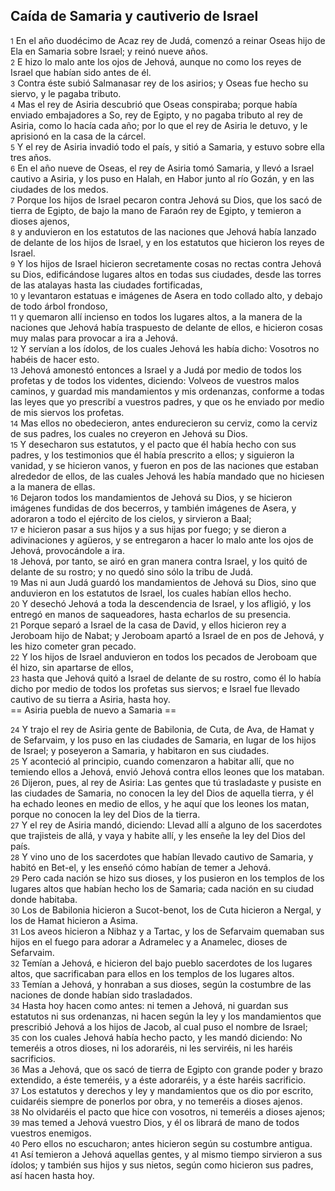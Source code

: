 == Caída de Samaria y cautiverio de Israel ==

{{anchor|1}} <small>1</small> En el año duodécimo de Acaz rey de Judá, comenzó a reinar Oseas hijo de Ela en Samaria sobre Israel; y reinó nueve años.<br>
{{anchor|2}} <small>2</small> E hizo lo malo ante los ojos de Jehová, aunque no como los reyes de Israel que habían sido antes de él.<br>
{{anchor|3}} <small>3</small> Contra éste subió Salmanasar rey de los asirios; y Oseas fue hecho su siervo, y le pagaba tributo.<br>
{{anchor|4}} <small>4</small> Mas el rey de Asiria descubrió que Oseas conspiraba; porque había enviado embajadores a So, rey de Egipto, y no pagaba tributo al rey de Asiria, como lo hacía cada año; por lo que el rey de Asiria le detuvo, y le aprisionó en la casa de la cárcel.<br>
{{anchor|5}} <small>5</small> Y el rey de Asiria invadió todo el país, y sitió a Samaria, y estuvo sobre ella tres años.<br>
{{anchor|6}} <small>6</small> En el año nueve de Oseas, el rey de Asiria tomó Samaria, y llevó a Israel cautivo a Asiria, y los puso en Halah, en Habor junto al río Gozán, y en las ciudades de los medos.<br>
{{anchor|7}} <small>7</small> Porque los hijos de Israel pecaron contra Jehová su Dios, que los sacó de tierra de Egipto, de bajo la mano de Faraón rey de Egipto, y temieron a dioses ajenos,<br>
{{anchor|8}} <small>8</small> y anduvieron en los estatutos de las naciones que Jehová había lanzado de delante de los hijos de Israel, y en los estatutos que hicieron los reyes de Israel.<br>
{{anchor|9}} <small>9</small> Y los hijos de Israel hicieron secretamente cosas no rectas contra Jehová su Dios, edificándose lugares altos en todas sus ciudades, desde las torres de las atalayas hasta las ciudades fortificadas,<br>
{{anchor|10}} <small>10</small> y levantaron estatuas e imágenes de Asera en todo collado alto, y debajo de todo árbol frondoso,<br>
{{anchor|11}} <small>11</small> y quemaron allí incienso en todos los lugares altos, a la manera de la naciones que Jehová había traspuesto de delante de ellos, e hicieron cosas muy malas para provocar a ira a Jehová.<br>
{{anchor|12}} <small>12</small> Y servían a los ídolos, de los cuales Jehová les había dicho: Vosotros no habéis de hacer esto.<br>
{{anchor|13}} <small>13</small> Jehová amonestó entonces a Israel y a Judá por medio de todos los profetas y de todos los videntes, diciendo: Volveos de vuestros malos caminos, y guardad mis mandamientos y mis ordenanzas, conforme a todas las leyes que yo prescribí a vuestros padres, y que os he enviado por medio de mis siervos los profetas.<br>
{{anchor|14}} <small>14</small> Mas ellos no obedecieron, antes endurecieron su cerviz, como la cerviz de sus padres, los cuales no creyeron en Jehová su Dios.<br>
{{anchor|15}} <small>15</small> Y desecharon sus estatutos, y el pacto que él había hecho con sus padres, y los testimonios que él había prescrito a ellos; y siguieron la vanidad, y se hicieron vanos, y fueron en pos de las naciones que estaban alrededor de ellos, de las cuales Jehová les había mandado que no hiciesen a la manera de ellas.<br>
{{anchor|16}} <small>16</small> Dejaron todos los mandamientos de Jehová su Dios, y se hicieron imágenes fundidas de dos becerros, y también imágenes de Asera, y adoraron a todo el ejército de los cielos, y sirvieron a Baal;<br>
{{anchor|17}} <small>17</small> e hicieron pasar a sus hijos y a sus hijas por fuego; y se dieron a adivinaciones y agüeros, y se entregaron a hacer lo malo ante los ojos de Jehová, provocándole a ira.<br>
{{anchor|18}} <small>18</small> Jehová, por tanto, se airó en gran manera contra Israel, y los quitó de delante de su rostro; y no quedó sino sólo la tribu de Judá.<br>
{{anchor|19}} <small>19</small> Mas ni aun Judá guardó los mandamientos de Jehová su Dios, sino que anduvieron en los estatutos de Israel, los cuales habían ellos hecho.<br>
{{anchor|20}} <small>20</small> Y desechó Jehová a toda la descendencia de Israel, y los afligió, y los entregó en manos de saqueadores, hasta echarlos de su presencia.<br>
{{anchor|21}} <small>21</small> Porque separó a Israel de la casa de David, y ellos hicieron rey a Jeroboam hijo de Nabat; y Jeroboam apartó a Israel de en pos de Jehová, y les hizo cometer gran pecado.<br>
{{anchor|22}} <small>22</small> Y los hijos de Israel anduvieron en todos los pecados de Jeroboam que él hizo, sin apartarse de ellos,<br>
{{anchor|23}} <small>23</small> hasta que Jehová quitó a Israel de delante de su rostro, como él lo había dicho por medio de todos los profetas sus siervos; e Israel fue llevado cautivo de su tierra a Asiria, hasta hoy.<br>
== Asiria puebla de nuevo a Samaria ==

{{anchor|24}} <small>24</small> Y trajo el rey de Asiria gente de Babilonia, de Cuta, de Ava, de Hamat y de Sefarvaim, y los puso en las ciudades de Samaria, en lugar de los hijos de Israel; y poseyeron a Samaria, y habitaron en sus ciudades.<br>
{{anchor|25}} <small>25</small> Y aconteció al principio, cuando comenzaron a habitar allí, que no temiendo ellos a Jehová, envió Jehová contra ellos leones que los mataban.<br>
{{anchor|26}} <small>26</small> Dijeron, pues, al rey de Asiria: Las gentes que tú trasladaste y pusiste en las ciudades de Samaria, no conocen la ley del Dios de aquella tierra, y él ha echado leones en medio de ellos, y he aquí que los leones los matan, porque no conocen la ley del Dios de la tierra.<br>
{{anchor|27}} <small>27</small> Y el rey de Asiria mandó, diciendo: Llevad allí a alguno de los sacerdotes que trajisteis de allá, y vaya y habite allí, y les enseñe la ley del Dios del país.<br>
{{anchor|28}} <small>28</small> Y vino uno de los sacerdotes que habían llevado cautivo de Samaria, y habitó en Bet-el, y les enseñó cómo habían de temer a Jehová.<br>
{{anchor|29}} <small>29</small> Pero cada nación se hizo sus dioses, y los pusieron en los templos de los lugares altos que habían hecho los de Samaria; cada nación en su ciudad donde habitaba.<br>
{{anchor|30}} <small>30</small> Los de Babilonia hicieron a Sucot-benot, los de Cuta hicieron a Nergal, y los de Hamat hicieron a Asima.<br>
{{anchor|31}} <small>31</small> Los aveos hicieron a Nibhaz y a Tartac, y los de Sefarvaim quemaban sus hijos en el fuego para adorar a Adramelec y a Anamelec, dioses de Sefarvaim.<br>
{{anchor|32}} <small>32</small> Temían a Jehová, e hicieron del bajo pueblo sacerdotes de los lugares altos, que sacrificaban para ellos en los templos de los lugares altos.<br>
{{anchor|33}} <small>33</small> Temían a Jehová, y honraban a sus dioses, según la costumbre de las naciones de donde habían sido trasladados.<br>
{{anchor|34}} <small>34</small> Hasta hoy hacen como antes: ni temen a Jehová, ni guardan sus estatutos ni sus ordenanzas, ni hacen según la ley y los mandamientos que prescribió Jehová a los hijos de Jacob, al cual puso el nombre de Israel;<br>
{{anchor|35}} <small>35</small> con los cuales Jehová había hecho pacto, y les mandó diciendo: No temeréis a otros dioses, ni los adoraréis, ni les serviréis, ni les haréis sacrificios.<br>
{{anchor|36}} <small>36</small> Mas a Jehová, que os sacó de tierra de Egipto con grande poder y brazo extendido, a éste temeréis, y a éste adoraréis, y a éste haréis sacrificio.<br>
{{anchor|37}} <small>37</small> Los estatutos y derechos y ley y mandamientos que os dio por escrito, cuidaréis siempre de ponerlos por obra, y no temeréis a dioses ajenos.<br>
{{anchor|38}} <small>38</small> No olvidaréis el pacto que hice con vosotros, ni temeréis a dioses ajenos;<br>
{{anchor|39}} <small>39</small> mas temed a Jehová vuestro Dios, y él os librará de mano de todos vuestros enemigos.<br>
{{anchor|40}} <small>40</small> Pero ellos no escucharon; antes hicieron según su costumbre antigua.<br>
{{anchor|41}} <small>41</small> Así temieron a Jehová aquellas gentes, y al mismo tiempo sirvieron a sus ídolos; y también sus hijos y sus nietos, según como hicieron sus padres, así hacen hasta hoy.<br>

